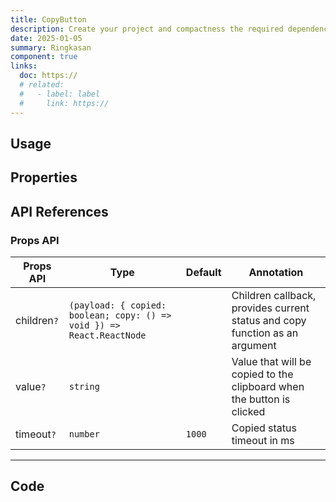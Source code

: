 ```yaml
---
title: CopyButton
description: Create your project and compactness the required dependencies.
date: 2025-01-05
summary: Ringkasan
component: true
links:
  doc: https://
  # related:
  #   - label: label
  #     link: https://
---
```


## Usage

<CopyButtonDemosUsage />

## Properties

<CopyButtonDemosConfigurator />

## API References

### Props API

| Props API   | Type                                                                  | Default | Annotation                                                                  |
| ----------- | --------------------------------------------------------------------- | ------- | --------------------------------------------------------------------------- |
| children`?` | `(payload: { copied: boolean; copy: () => void }) => React.ReactNode` |         | Children callback, provides current status and copy function as an argument |
| value`?`    | `string`                                                              |         | Value that will be copied to the clipboard when the button is clicked       |
| timeout`?`  | `number`                                                              | `1000`  | Copied status timeout in ms                                                 |

---

## Code
